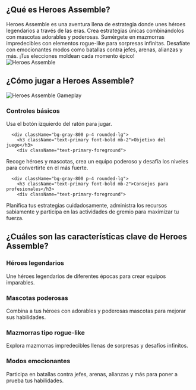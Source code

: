 ## ¿Qué es Heroes Assemble?
<div className="flex flex-col md:flex-row items-center gap-8">
  <div className="w-full md:w-1/2 text-xl">
Heroes Assemble es una aventura llena de estrategia donde unes héroes legendarios a través de las eras. Crea estrategias únicas combinándolos con mascotas adorables y poderosas. Sumérgete en mazmorras impredecibles con elementos rogue-like para sorpresas infinitas. Desafíate con emocionantes modos como batallas contra jefes, arenas, alianzas y más. ¡Tus elecciones moldean cada momento épico!
</div>
  <div className="w-full md:w-1/2 flex justify-center items-center">
<img 
      src="https://public-image.fafafa.ai/games/2025-02-17/images/1739764540133-ixsbl.avif" 
      alt="Heroes Assemble" 
      className="w-4/5 h-auto"
    />
</div>
</div>

## ¿Cómo jugar a Heroes Assemble?

<div className="flex flex-col md:flex-row items-center gap-8">
  <div className="w-full md:w-1/2">
<img 
      src="https://public-image.fafafa.ai/games/2025-02-17/images/1739764540133-ixsbl.avif" 
      alt="Heroes Assemble Gameplay" 
      className="w-4/5 h-auto mx-auto"
    />
</div>
  <div className="w-full md:w-1/2">
    <div className="grid grid-cols-1 gap-4 mt-0">
      <div className="bg-gray-800 p-4 rounded-lg">
        <h3 className="text-primary font-bold mb-2">Controles básicos</h3>
        <div className="text-primary-foreground">
Usa el botón izquierdo del ratón para jugar.
</div>
      </div>

      <div className="bg-gray-800 p-4 rounded-lg">
        <h3 className="text-primary font-bold mb-2">Objetivo del juego</h3>
        <div className="text-primary-foreground">
Recoge héroes y mascotas, crea un equipo poderoso y desafía los niveles para convertirte en el más fuerte.
</div>
      </div>

      <div className="bg-gray-800 p-4 rounded-lg">
        <h3 className="text-primary font-bold mb-2">Consejos para profesionales</h3>
        <div className="text-primary-foreground">
Planifica tus estrategias cuidadosamente, administra los recursos sabiamente y participa en las actividades de gremio para maximizar tu fuerza.
</div>
      </div>
    </div>
  </div>
</div>

## ¿Cuáles son las características clave de Heroes Assemble?

<div className="grid grid-cols-1 md:grid-cols-2 gap-4">
  <div className="bg-gray-800 p-4 rounded-lg">
    <h3 className="text-primary font-bold mb-2">Héroes legendarios</h3>
    <div className="text-primary-foreground">
Une héroes legendarios de diferentes épocas para crear equipos imparables.
</div>
  </div>

  <div className="bg-gray-800 p-4 rounded-lg">
    <h3 className="text-primary font-bold mb-2">Mascotas poderosas</h3>
    <div className="text-primary-foreground">
Combina a tus héroes con adorables y poderosas mascotas para mejorar sus habilidades.
</div>
  </div>

  <div className="bg-gray-800 p-4 rounded-lg">
    <h3 className="text-primary font-bold mb-2">Mazmorras tipo rogue-like</h3>
    <div className="text-primary-foreground">
Explora mazmorras impredecibles llenas de sorpresas y desafíos infinitos.
</div>
  </div>

  <div className="bg-gray-800 p-4 rounded-lg">
    <h3 className="text-primary font-bold mb-2">Modos emocionantes</h3>
    <div className="text-primary-foreground">
Participa en batallas contra jefes, arenas, alianzas y más para poner a prueba tus habilidades.
</div>
  </div>
</div>